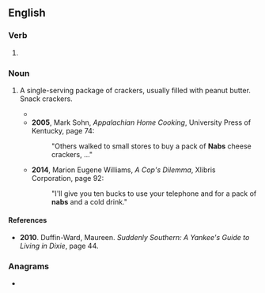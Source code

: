 ==English==

===Verb===
{{head|en|verb form}}

# {{en-third-person singular of|nab}}

===Noun===
{{head|en|noun}}

# A single-serving package of crackers, usually filled with peanut butter. Snack crackers.
#: {{ux|en|He purchased a pack of '''nabs''' from the vending machine.}}
#* {{quote-text|lang=en|year=1996|author=Grace Ollis Calhoun|title=Growing Up Country and Liking It!|publisher=The Overmountain Press|page=27|passage="Essos and Phillips 66s meant a pack of '''nabs''' and a Grapette for me."}}
#* '''2005''', Mark Sohn, ''Appalachian Home Cooking'', University Press of Kentucky, page 74:
#*: "Others walked to small stores to buy a pack of '''Nabs''' cheese crackers, ..."
#* '''2014''', Marion Eugene Williams, ''A Cop's Dilemma'', Xlibris Corporation, page 92:
#*: "I'll give you ten bucks to use your telephone and for a pack of '''nabs''' and a cold drink."

====References====
* '''2010'''. Duffin-Ward, Maureen. ''Suddenly Southern: A Yankee's Guide to Living in Dixie'', page 44.

===Anagrams===
* {{anagrams|en|a=abns|BNAs|Bans|bans}}